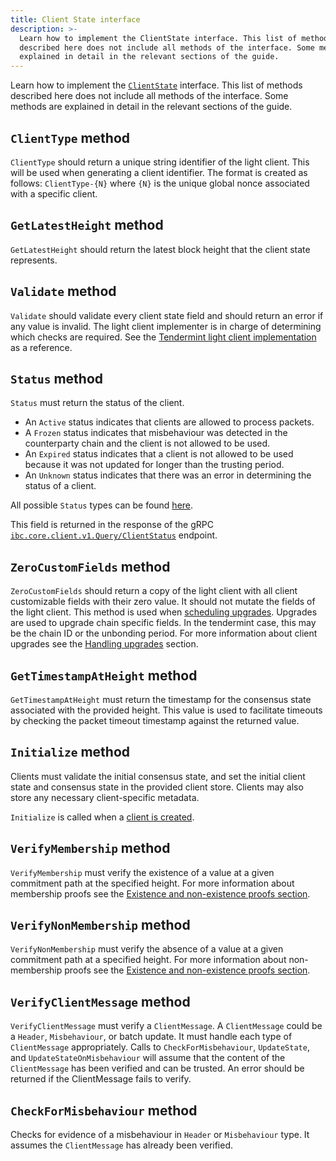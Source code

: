 ```yaml
---
title: Client State interface
description: >-
  Learn how to implement the ClientState interface. This list of methods
  described here does not include all methods of the interface. Some methods are
  explained in detail in the relevant sections of the guide.
---
```


Learn how to implement the [`ClientState`](https://github.com/cosmos/ibc-go/blob/v6.0.0/modules/core/exported/client.go#L40) interface. This list of methods described here does not include all methods of the interface. Some methods are explained in detail in the relevant sections of the guide.

## `ClientType` method

`ClientType` should return a unique string identifier of the light client. This will be used when generating a client identifier.
The format is created as follows: `ClientType-{N}` where `{N}` is the unique global nonce associated with a specific client.

## `GetLatestHeight` method

`GetLatestHeight` should return the latest block height that the client state represents.

## `Validate` method

`Validate` should validate every client state field and should return an error if any value is invalid. The light client
implementer is in charge of determining which checks are required. See the [Tendermint light client implementation](https://github.com/cosmos/ibc-go/blob/v6.0.0/modules/light-clients/07-tendermint/types/client_state.go#L101) as a reference.

## `Status` method

`Status` must return the status of the client.

* An `Active` status indicates that clients are allowed to process packets.
* A `Frozen` status indicates that misbehaviour was detected in the counterparty chain and the client is not allowed to be used.
* An `Expired` status indicates that a client is not allowed to be used because it was not updated for longer than the trusting period.
* An `Unknown` status indicates that there was an error in determining the status of a client.

All possible `Status` types can be found [here](https://github.com/cosmos/ibc-go/blob/v6.0.0/modules/core/exported/client.go#L26-L36).

This field is returned in the response of the gRPC [`ibc.core.client.v1.Query/ClientStatus`](https://github.com/cosmos/ibc-go/blob/v6.0.0/modules/core/02-client/types/query.pb.go#L665) endpoint.

## `ZeroCustomFields` method

`ZeroCustomFields` should return a copy of the light client with all client customizable fields with their zero value. It should not mutate the fields of the light client.
This method is used when [scheduling upgrades](https://github.com/cosmos/ibc-go/blob/v6.0.0/modules/core/02-client/keeper/proposal.go#L89). Upgrades are used to upgrade chain specific fields.
In the tendermint case, this may be the chain ID or the unbonding period.
For more information about client upgrades see the [Handling upgrades](/docs/ibc/v7.8.x/light-clients/developer-guide/upgrades.mdx) section.

## `GetTimestampAtHeight` method

`GetTimestampAtHeight` must return the timestamp for the consensus state associated with the provided height.
This value is used to facilitate timeouts by checking the packet timeout timestamp against the returned value.

## `Initialize` method

Clients must validate the initial consensus state, and set the initial client state and consensus state in the provided client store.
Clients may also store any necessary client-specific metadata.

`Initialize` is called when a [client is created](https://github.com/cosmos/ibc-go/blob/main/modules/core/02-client/keeper/client.go#L32).

## `VerifyMembership` method

`VerifyMembership` must verify the existence of a value at a given commitment path at the specified height. For more information about membership proofs
see the [Existence and non-existence proofs section](/docs/ibc/v7.8.x/light-clients/developer-guide/proofs.mdx).

## `VerifyNonMembership` method

`VerifyNonMembership` must verify the absence of a value at a given commitment path at a specified height. For more information about non-membership proofs
see the [Existence and non-existence proofs section](/docs/ibc/v7.8.x/light-clients/developer-guide/proofs.mdx).

## `VerifyClientMessage` method

`VerifyClientMessage` must verify a `ClientMessage`. A `ClientMessage` could be a `Header`, `Misbehaviour`, or batch update.
It must handle each type of `ClientMessage` appropriately. Calls to `CheckForMisbehaviour`, `UpdateState`, and `UpdateStateOnMisbehaviour`
will assume that the content of the `ClientMessage` has been verified and can be trusted. An error should be returned
if the ClientMessage fails to verify.

## `CheckForMisbehaviour` method

Checks for evidence of a misbehaviour in `Header` or `Misbehaviour` type. It assumes the `ClientMessage`
has already been verified.
